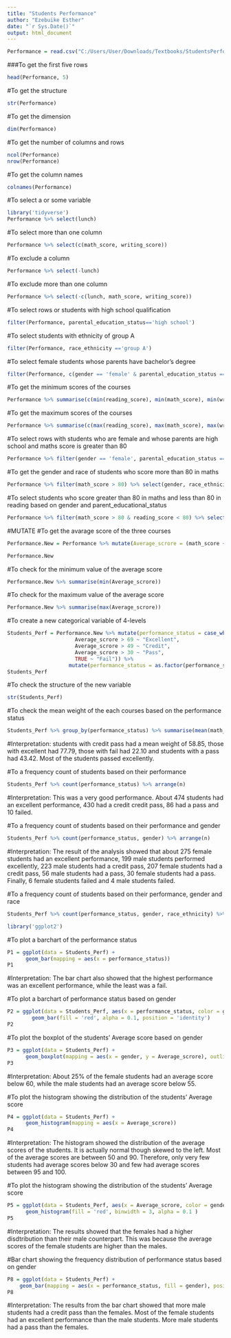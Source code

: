 ---
title: "Students Performance"
author: "Ezebuike Esther"
date: "`r Sys.Date()`"
output: html_document
---

```{r}
Performance = read.csv("C:/Users/User/Downloads/Textbooks/StudentsPerformance.csv", header = TRUE)
```

###To get the first five rows
```{r}
head(Performance, 5)
```
#To get the structure
```{r}
str(Performance)
```
#To get the dimension
```{r}
dim(Performance)
```
#To get the number of columns and rows
```{r}
ncol(Performance)
nrow(Performance)
```
#To get the column names
```{r}
colnames(Performance)
```
#To select a or some variable
```{r}
library('tidyverse')
Performance %>% select(lunch) 
```

#To select more than one column
```{r}
Performance %>% select(c(math_score, writing_score))
```

#To exclude a column
```{r}
Performance %>% select(-lunch)
```

#To exclude more than one column
```{r}
Performance %>% select(-c(lunch, math_score, writing_score))
```

#To select rows or students with high school qualification 
```{r}
filter(Performance, parental_education_status=='high school')
```

#To select students with ethnicity of group A
```{r}
filter(Performance, race_ethnicity =='group A')
```

#To select female students whose parents have bachelor's degree
```{r}
filter(Performance, c(gender == 'female' & parental_education_status == "bachelor's degree"))
```

#To get the minimum scores of the courses
```{r}
Performance %>% summarise(c(min(reading_score), min(math_score), min(writing_score)))
```

#To get the maximum scores of the courses
```{r}
Performance %>% summarise(c(max(reading_score), max(math_score), max(writing_score)))

```

#To select rows with students who are female and whose parents are high school and maths score is greater than 80 
```{r}
Performance %>% filter(gender == 'female', parental_education_status == 'high school') %>% select(math_score)
```

#To get the gender and race of students who score more than 80 in maths
```{r}
Performance %>% filter(math_score > 80) %>% select(gender, race_ethnicity)
```

#To select students who score greater than 80 in maths and less than 80 in reading based on gender and parent_educational_status
```{r}
Performance %>% filter(math_score > 80 & reading_score < 80) %>% select(gender, parental_education_status)
```

#MUTATE
#To get the avarage score of the three courses
```{r}
Performance.New = Performance %>% mutate(Average_scrore = (math_score + reading_score + writing_score)/3)
```

```{r}
Performance.New
```

#To check for the minimum value of the average score
```{r}
Performance.New %>% summarise(min(Average_scrore))
```

#To check for the maximum value of the average score
```{r}
Performance.New %>% summarise(max(Average_scrore))

```

#To create a new categorical variable of 4-levels
```{r}
Students_Perf = Performance.New %>% mutate(performance_status = case_when(
                      Average_scrore > 69 ~ "Excellent",
                      Average_scrore > 49 ~ "Credit",
                      Average_scrore > 30 ~ "Pass",
                      TRUE ~ "Fail")) %>%
                    mutate(performance_status = as.factor(performance_status))
Students_Perf
```

#To check the structure of the new variable
```{r}
str(Students_Perf)
```


#To check the mean weight of the each courses based on the performance status
```{r}
Students_Perf %>% group_by(performance_status) %>% summarise(mean(math_score), mean(reading_score), mean(writing_score))
```
#Interpretation: students with credit pass had a mean weight of 58.85, those with excellent had 77.79, those with fail had 22.10 and students with a pass had 43.42. Most of the students passed excellently.



#To a frequency count of students based on their performance
```{r}
Students_Perf %>% count(performance_status) %>% arrange(n)
```
#Interpretation: This was a very good performance. About 474 students had an excellent performance, 430 had a credit credit pass, 86 had a pass and 10 failed.


#To a frequency count of students based on their performance and gender
```{r}
Students_Perf %>% count(performance_status, gender) %>% arrange(n)
```
#Interpretation: The result of the analysis showed that about 275 female students had an excellent performance, 199 male students performed excellently, 223 male students had a credit pass, 207 female students had a credit pass, 56 male students had a pass, 30 female students had a pass. Finally, 6 female students failed and 4 male students failed.



#To a frequency count of students based on their performance, gender and race
```{r}
Students_Perf %>% count(performance_status, gender, race_ethnicity) %>% arrange(n)

```

```{r}
library('ggplot2')
```



#To plot a barchart of the performance status
```{r}
P1 = ggplot(data = Students_Perf) + 
      geom_bar(mapping = aes(x = performance_status))
P1
```
#Interpretation: The bar chart also showed that the highest performance was an excellent performance, while the least was a fail.


#To plot a barchart of performance status based on gender
```{r}
P2 = ggplot(data = Students_Perf, aes(x = performance_status, color = gender)) + 
        geom_bar(fill = 'red', alpha = 0.1, position = 'identity')
P2
```




#To plot the boxplot of the students' Average score based on gender
```{r}
P3 = ggplot(data = Students_Perf) + 
      geom_boxplot(mapping = aes(x = gender, y = Average_scrore), outlier.colour = 'green', outlier.shape = 19, outlier.size = 1.5, fill = 'blue')
P3
```
#Interpretation: About 25% of the female students had an average score below 60, while the male students had an average score below 55.


#To plot the histogram showing the distribution of the students' Average score

```{r}
P4 = ggplot(data = Students_Perf) + 
      geom_histogram(mapping = aes(x = Average_scrore))
P4
```
#Interpretation: The histogram showed the distribution of the average scores of the students. It is actually normal though skewed to the left. Most of the average scores are between 50 and 90. Therefore, only very few students had average scores below 30 and few had average scores between 95 and 100.



#To plot the histogram showing the distribution of the students' Average score
```{r}
P5 = ggplot(data = Students_Perf, aes(x = Average_scrore, color = gender)) + 
      geom_histogram(fill = 'red', binwidth = 3, alpha = 0.1 )
P5
```
#Interpretation: The results showed that the females had a higher disdtribution than their male counterpart. This was because the average scores of the female students are higher than the males.



#Bar chart showing the frequency distribution of performance status based on gender
```{r}
P8 = ggplot(data = Students_Perf) + 
    geom_bar(mapping = aes(x = performance_status, fill = gender), position = "dodge")
P8
```
#Interpretation: The results from the bar chart showed that more male students had a credit pass than the females. Most of the female students had an excellent performance than the male students. More male students had a pass than the females.
